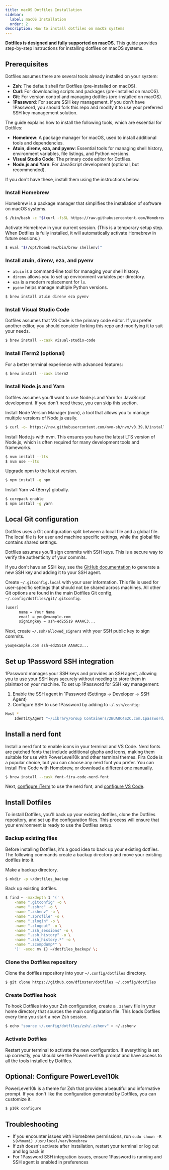 ```yaml
---
title: macOS Dotfiles Installation
sidebar:
  label: macOS Installation
  order: 2
description: How to install dotfiles on macOS systems
---
```


**Dotfiles is designed and fully supported on macOS.** This guide provides step-by-step instructions for installing dotfiles on macOS systems.

## Prerequisites

Dotfiles assumes there are several tools already installed on your system:

- **Zsh**: The default shell for Dotfiles (pre-installed on macOS).
- **Curl**: For downloading scripts and packages (pre-installed on macOS).
- **Git**: For version control and managing dotfiles (pre-installed on macOS).
- **1Password**: For secure SSH key management. If you don't have 1Password, you should fork this repo and modify it to use your preferred SSH key management solution.

The guide explains how to install the following tools, which are essential for Dotfiles:

- **Homebrew**: A package manager for macOS, used to install additional tools and dependencies.
- **Atuin, direnv, eza, and pyenv**: Essential tools for managing shell history, environment variables, file listings, and Python versions.
- **Visual Studio Code**: The primary code editor for Dotfiles.
- **Node.js and Yarn**: For JavaScript development (optional, but recommended).

If you don't have these, install them using the instructions below.

### Install Homebrew

Homebrew is a package manager that simplifies the installation of software on macOS systems.

```bash
$ /bin/bash -c "$(curl -fsSL https://raw.githubusercontent.com/Homebrew/install/HEAD/install.sh)"
```

Activate Homebrew in your current session. (This is a temporary setup step. When Dotfiles is fully installed, it will automatically activate Homebrew in future sessions.)

```bash
$ eval "$(/opt/homebrew/bin/brew shellenv)"
```

### Install atuin, direnv, eza, and pyenv

- `atuin` is a command-line tool for managing your shell history.
- `direnv` allows you to set up environment variables per directory.
- `eza` is a modern replacement for `ls`.
- `pyenv` helps manage multiple Python versions.

```bash
$ brew install atuin direnv eza pyenv
```

### Install Visual Studio Code

Dotfiles assumes that VS Code is the primary code editor. If you prefer another editor, you should consider forking this repo and modifying it to suit your needs.

```bash
$ brew install --cask visual-studio-code
```

### Install iTerm2 (optional)

For a better terminal experience with advanced features:

```bash
$ brew install --cask iterm2
```

### Install Node.js and Yarn

Dotfiles assumes you'll want to use Node.js and Yarn for JavaScript development. If you don't need these, you can skip this section.

Install Node Version Manager (nvm), a tool that allows you to manage multiple versions of Node.js easily.

```bash
$ curl -o- https://raw.githubusercontent.com/nvm-sh/nvm/v0.39.0/install.sh | bash
```

Install Node.js with nvm. This ensures you have the latest LTS version of Node.js, which is often required for many development tools and frameworks.

```bash
$ nvm install --lts
$ nvm use --lts
```

Upgrade npm to the latest version.

```bash
$ npm install -g npm
```

Install Yarn v4 (Berry) globally.

```bash
$ corepack enable
$ npm install -g yarn
```

## Local Git configuration

Dotfiles uses a Git configuration split between a local file and a global file. The local file is for user and machine specific settings, while the global file contains shared settings.

Dotfiles assumes you'll sign commits with SSH keys. This is a secure way to verify the authenticity of your commits.

<Aside>

If you don't have an SSH key, see the [GitHub documentation](https://docs.github.com/en/authentication/managing-commit-signature-verification/about-commit-signature-verification#gpg-commit-signature-verification) to generate a new SSH key and adding it to your SSH agent.

</Aside>

Create `~/.gitconfig.local` with your user information. This file is used for user-specific settings that should not be shared across machines. All other Git options are found in the main Dotfiles Git config, `~/.config/dotfiles/git/.gitconfig`.

```bash
[user]
      name = Your Name
      email = you@example.com
      signingkey = ssh-ed25519 AAAAC3...
```

Next, create `~/.ssh/allowed_signers` with your SSH public key to sign commits.

```bash
you@example.com ssh-ed25519 AAAAC3...
```

## Set up 1Password SSH integration

1Password manages your SSH keys and provides an SSH agent, allowing you to use your SSH keys securely without needing to store them in plaintext on your machine. To set up 1Password for SSH key management:

1. Enable the SSH agent in 1Password (Settings → Developer → SSH Agent)
1. Configure SSH to use 1Password by adding to `~/.ssh/config`:

```bash
Host *
    IdentityAgent "~/Library/Group Containers/2BUA8C4S2C.com.1password/t/agent.sock"
```

## Install a nerd font

Install a nerd font to enable icons in your terminal and VS Code. Nerd fonts are patched fonts that include additional glyphs and icons, making them suitable for use with PowerLevel10k and other terminal themes. Fira Code is a popular choice, but you can choose any nerd font you prefer. You can install Fira Code with Homebrew, or [download a different one manually](https://www.nerdfonts.com).

```bash
$ brew install --cask font-fira-code-nerd-font
```

Next, [configure iTerm](https://iterm2.com/documentation-fonts.html) to use the nerd font, and [configure VS Code](https://code.visualstudio.com/docs/terminal/appearance).

## Install Dotfiles

To install Dotfiles, you'll back up your existing dotfiles, clone the Dotfiles repository, and set up the configuration files. This process will ensure that your environment is ready to use the Dotfiles setup.

### Backup existing files

Before installing Dotfiles, it's a good idea to back up your existing dotfiles. The following commands create a backup directory and move your existing dotfiles into it.

Make a backup directory.

```bash
$ mkdir -p ~/dotfiles_backup
```

Back up existing dotfiles.

```bash
$ find ~ -maxdepth 1 '(' \
    -name ".gitconfig" -o \
    -name ".zshrc" -o \
    -name ".zshenv" -o \
    -name ".zprofile" -o \
    -name ".zlogin" -o \
    -name ".zlogout" -o \
    -name ".zsh_sessions" -o \
    -name ".zsh_history" -o \
    -name ".zsh_history.*" -o \
    -name ".zcompdump*" \
    ')' -exec mv {} ~/dotfiles_backup/ \;
```

### Clone the Dotfiles repository

Clone the dotfiles repository into your `~/.config/dotfiles` directory.

```bash
$ git clone https://github.com/dfinster/dotfiles ~/.config/dotfiles
```

### Create Dotfiles hook

To hook Dotfiles into your Zsh configuration, create a `.zshenv` file in your home directory that sources the main configuration file. This loads Dotfiles every time you start a new Zsh session.

```bash
$ echo "source ~/.config/dotfiles/zsh/.zshenv" > ~/.zshenv
```

### Activate Dotfiles

Restart your terminal to activate the new configuration. If everything is set up correctly, you should see the PowerLevel10k prompt and have access to all the tools installed by Dotfiles.

## Optional: Configure PowerLevel10k

PowerLevel10k is a theme for Zsh that provides a beautiful and informative prompt. If you don't like the configuration generated by Dotfiles, you can customize it.

```bash
$ p10k configure
```

## Troubleshooting

- If you encounter issues with Homebrew permissions, run `sudo chown -R $(whoami) /usr/local/var/homebrew`
- If zsh doesn't activate after installation, restart your terminal or log out and log back in
- For 1Password SSH integration issues, ensure 1Password is running and SSH agent is enabled in preferences

